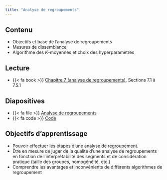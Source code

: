 ```yaml
---
title: "Analyse de regroupements"
---
```


## Contenu

- Objectifs et base de l'analyse de regroupements
- Mesures de dissemblance
- Algorithme des $K$-moyennes et choix des hyperparamètres

## Lecture


- {{< fa book >}} [Chapitre 7 (analyse de regroupements)](https://lbelzile.github.io/math60602/03-regroupements.html), Sections 7.1 à 7.5.1

## Diapositives 

- {{< fa file >}} [Analyse de regroupements](/diapos/MATH60602-diapos11.pdf)
- {{< fa code >}} [Code](/code/MATH60602-diapos11.R)


## Objectifs d'apprentissage

- Pouvoir effectuer les étapes d'une analyse de regroupement.
- Être en mesure de juger de la qualité d'une analyse de regroupements en fonction de l'interprétabilité des segments et de considération pratique (taille des groupes, homogénéité, etc.)
- Comprendre les avantages et inconvénients de différents algorithmes de regroupement


